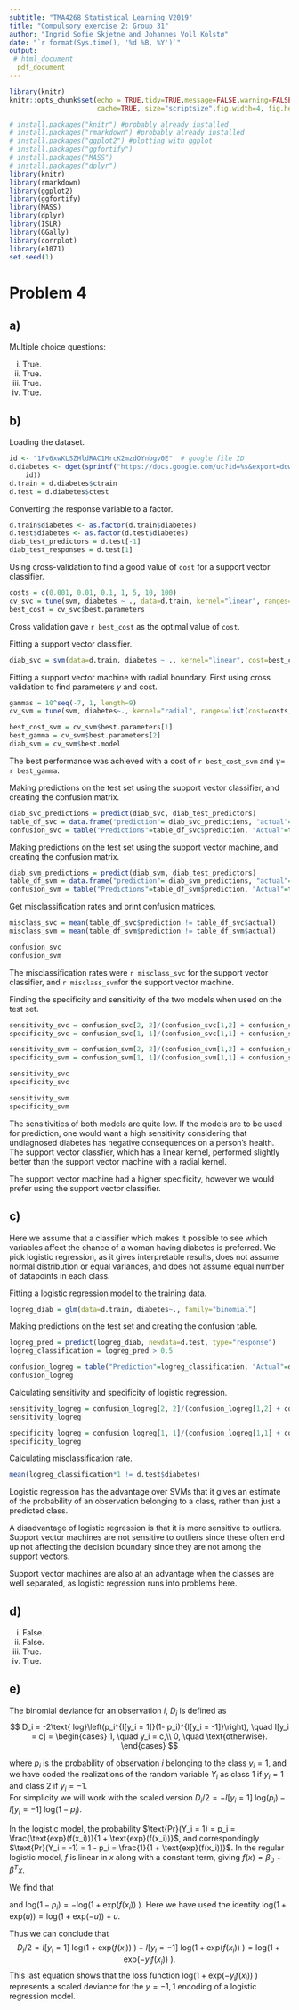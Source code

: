```yaml
---
subtitle: "TMA4268 Statistical Learning V2019"
title: "Compulsory exercise 2: Group 31"
author: "Ingrid Sofie Skjetne and Johannes Voll Kolstø"
date: "`r format(Sys.time(), '%d %B, %Y')`"
output: 
 # html_document
  pdf_document
---
```

  
```r
library(knitr)
knitr::opts_chunk$set(echo = TRUE,tidy=TRUE,message=FALSE,warning=FALSE,strip.white=TRUE,prompt=FALSE,
                      cache=TRUE, size="scriptsize",fig.width=4, fig.height=3)
```

```r
# install.packages("knitr") #probably already installed
# install.packages("rmarkdown") #probably already installed
# install.packages("ggplot2") #plotting with ggplot
# install.packages("ggfortify")  
# install.packages("MASS")  
# install.packages("dplyr")  
library(knitr)
library(rmarkdown)
library(ggplot2)
library(ggfortify)
library(MASS)
library(dplyr)
library(ISLR)
library(GGally)
library(corrplot)
library(e1071)
set.seed(1)
```

# Problem 4

## a)

Multiple choice questions:

i. True.
ii. True.
iii. True.
iv. True.



## b)
Loading the dataset.
```r
id <- "1Fv6xwKLSZHldRAC1MrcK2mzdOYnbgv0E"  # google file ID
d.diabetes <- dget(sprintf("https://docs.google.com/uc?id=%s&export=download", 
    id))
d.train = d.diabetes$ctrain
d.test = d.diabetes$ctest
```


Converting the response variable to a factor.
```r
d.train$diabetes <- as.factor(d.train$diabetes)
d.test$diabetes <- as.factor(d.test$diabetes)
diab_test_predictors = d.test[-1]
diab_test_responses = d.test[1]
```


Using cross-validation to find a good value of `cost` for a support vector classifier.
```r
costs = c(0.001, 0.01, 0.1, 1, 5, 10, 100)
cv_svc = tune(svm, diabetes ~ ., data=d.train, kernel="linear", ranges=list(cost=costs))
best_cost = cv_svc$best.parameters
```
Cross validation gave `r best_cost` as the optimal value of `cost`.

Fitting a support vector classifier. 
```r
diab_svc = svm(data=d.train, diabetes ~ ., kernel="linear", cost=best_cost, scale=FALSE)
```

 
Fitting a support vector machine with radial boundary. First using cross validation to find parameters $\gamma$ and cost. 
```r
gammas = 10^seq(-7, 1, length=9)
cv_svm = tune(svm, diabetes~., kernel="radial", ranges=list(cost=costs, gamma=gammas), data=d.train)

best_cost_svm = cv_svm$best.parameters[1]
best_gamma = cv_svm$best.parameters[2]
diab_svm = cv_svm$best.model
```

The best performance was achieved with a cost of `r best_cost_svm` and $\gamma=$ `r best_gamma`. 


Making predictions on the test set using the support vector classifier, and creating the confusion matrix.
```r
diab_svc_predictions = predict(diab_svc, diab_test_predictors)
table_df_svc = data.frame("prediction"= diab_svc_predictions, "actual"=d.test$diabetes)
confusion_svc = table("Predictions"=table_df_svc$prediction, "Actual"=table_df_svc$actual)
```

Making predictions on the test set using the support vector machine, and creating the confusion matrix.
```r
diab_svm_predictions = predict(diab_svm, diab_test_predictors)
table_df_svm = data.frame("prediction"= diab_svm_predictions, "actual"=d.test$diabetes)
confusion_svm = table("Predictions"=table_df_svm$prediction, "Actual"=table_df_svm$actual)
```

Get misclassification rates and print confusion matrices.
```r
misclass_svc = mean(table_df_svc$prediction != table_df_svc$actual)
misclass_svm = mean(table_df_svm$prediction != table_df_svm$actual)

confusion_svc
confusion_svm

```
The misclassification rates were `r misclass_svc` for the support vector classifier, and `r misclass_svm`for the support vector machine.

Finding the specificity and sensitivity of the two models when used on the test set. 

```r
sensitivity_svc = confusion_svc[2, 2]/(confusion_svc[1,2] + confusion_svc[2,2])
specificity_svc = confusion_svc[1, 1]/(confusion_svc[1,1] + confusion_svc[2,1])

sensitivity_svm = confusion_svm[2, 2]/(confusion_svm[1,2] + confusion_svm[2,2])
specificity_svm = confusion_svm[1, 1]/(confusion_svm[1,1] + confusion_svm[2,1])

sensitivity_svc
specificity_svc

sensitivity_svm
specificity_svm

```

The sensitivities of both models are quite low. If the models are to be used for prediction, one would want a high sensitivity considering that undiagnosed diabetes has negative consequences on a person's health. The support vector classfier, which has a linear kernel, performed slightly better than the support vector machine with a radial kernel.

The support vector machine had a higher specificity, however we would prefer using the support vector classifier.


## c)
Here we assume that a classifier which makes it possible to see which variables affect the chance of a woman having diabetes is preferred. We pick logistic regression, as it gives interpretable results, does not assume normal distribution or equal variances, and does not assume equal number of datapoints in each class. 

Fitting a logistic regression model to the training data.
```r
logreg_diab = glm(data=d.train, diabetes~., family="binomial")
```

Making predictions on the test set and creating the confusion table.
```r
logreg_pred = predict(logreg_diab, newdata=d.test, type="response")
logreg_classification = logreg_pred > 0.5

confusion_logreg = table("Prediction"=logreg_classification, "Actual"=d.test$diabetes==1)
confusion_logreg
```


Calculating sensitivity and specificity of logistic regression.
```r
sensitivity_logreg = confusion_logreg[2, 2]/(confusion_logreg[1,2] + confusion_logreg[2,2])
sensitivity_logreg

specificity_logreg = confusion_logreg[1, 1]/(confusion_logreg[1,1] + confusion_logreg[2,1])
specificity_logreg
```


Calculating misclassification rate.

```r
mean(logreg_classification*1 != d.test$diabetes)
```
Logistic regression has the advantage over SVMs that it gives an estimate of the probability of an observation belonging to a class, rather than just a predicted class. 

A disadvantage of logistic regression is that it is more sensitive to outliers. Support vector machines are not sensitive to outliers since these often end up not affecting the decision boundary since they are not among the support vectors.

Support vector machines are also at an advantage when the classes are well separated, as logistic regression runs into problems here. 


## d)
i. False.
ii. False.
iii. True.
iv. True.


## e)

The binomial deviance for an observation $i$, $D_i$ is defined as 
$$
D_i = -2\text{ log}\left(p_i^{I[y_i = 1]}(1- p_i)^{I[y_i = -1]}\right), \quad I[y_i = c] = \begin{cases} 1, \quad y_i = c,\\ 0, \quad \text{otherwise}.  \end{cases}
$$

where $p_i$ is the probability of observation $i$ belonging to the class $y_i = 1$, and we have coded the realizations of the random variable $Y_i$ as class $1$ if $y_i = 1$ and class $2$ if $y_i = -1$.  
For simplicity we will work with the scaled version $D_i/2 = -I[y_i=1]\text{ log}(p_i) - I[y_i = -1]\text{ log}(1 - p_i)$. 

In the logistic model, the probability $\text{Pr}(Y_i = 1) = p_i = \frac{\text{exp}(f(x_i))}{1 + \text{exp}(f(x_i))}$, 
and correspondingly $\text{Pr}(Y_i = -1) = 1 - p_i = \frac{1}{1 + \text{exp}(f(x_i))}$. 
In the regular logistic model, $f$ is linear in $x$ along with a constant term, giving $f(x) = \beta_0 + \beta^Tx$.

We find that 
\begin{align*}
\text{log}(p_i) &= f(x_i) - \text{log}(1 + \text{exp}(f(x_i)))\\
                &= f(x_i) - [\text{log}(1 + \text{exp}(-f(x_i))~) + f(x_i)]\\
                &= -\text{log}(1 + \text{exp}(-f(x_i))).
\end{align*}

and $\text{log}(1- p_i) = -\text{log}(1 + \text{exp}(f(x_i))~)$. 
Here we have used the identity $\text{log}(1 + \text{exp}(u)) = \text{log}(1 + \text{exp}(-u)) + u$.

Thus we can conclude that 
$$
D_i/2 = I[y_i=1]\text{ log}(1 + \text{exp}(f(x_i))~) + I[y_i=-1]\text{ log}(1 + \text{exp}(f(x_i))~) = \text{log}(1 + \text{exp}(-y_if(x_i))~).
$$
This last equation shows that the loss function $\text{log}(1 + \text{exp}(-y_if(x_i))~)$ represents a scaled deviance for the $y = -1, 1$ encoding of a logistic regression model.

